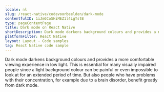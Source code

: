 ```yaml
---
locale: nl
slug: /react-native/codevoorbeelden/dark-mode
contentfulID: 1iJm0CoSHiMEZ1l4LgTstB
type: pageContentPage
title: Dark mode on React Native
shortDescription: Dark mode darkens background colours and provides a more comfortable viewing experience in low light.
platformFilter: React Native
layout: Layout - Code samples
tag: React Native code sample
---
```


Dark mode darkens background colours and provides a more comfortable viewing experience in low light. This is essential for many visually impaired people since a light background colour can be painful or even impossible to look at for an extended period of time. But also people who have problems with their concentration, for example due to a brain disorder, benefit greatly from dark mode.

<CodeSample id="screen-dark-mode" locale="nl" platform="react native"/>